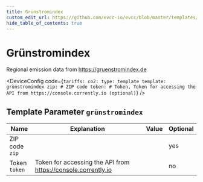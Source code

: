 ```yaml
---
title: Grünstromindex
custom_edit_url: https://github.com/evcc-io/evcc/blob/master/templates/definition/tariff/grünstromindex.yaml
hide_table_of_contents: true
---
```



# Grünstromindex

<div className="device-detail-container">
  <div className="device-detail-content">
    <DeviceFeatures features="Germany" />

Regional emission data from https://gruenstromindex.de


<DeviceConfig code={`tariffs:
    co2:
      type: template
      template: grünstromindex
      zip: # ZIP code
      token: # Token, Token for accessing the API from https://console.corrently.io (optional)`}  />
  </div>
  <div className="device-detail-icon">
    <evcc-icon
      type="tariff"
      name="grunstromindex"
      size="400px"
      alt="Grünstromindex"
      className="device-detail-icon-img"
    ></evcc-icon>
  </div>
</div>

## Template Parameter `grünstromindex`

| Name | Explanation | Value | Optional |
|-----------|-------------|-------|----------|
| ZIP code<br/>`zip` |  |  | yes |
| Token<br/>`token` | Token for accessing the API from https://console.corrently.io |  | no |

